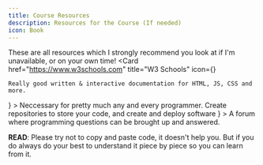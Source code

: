 ```yaml
---
title: Course Resources
description: Resources for the Course (If needed)
icon: Book
---
```


<Callout>These are all resources which I strongly recommend you look at if I'm unavailable, or on your own time!</Callout>
<Cards>
  <Card
    href="https://www.w3schools.com"
    title="W3 Schools"
    icon={<FaGraduationCap/>}
  >
    Really good written & interactive documentation for HTML, JS, CSS and more.
  </Card>
    <Card
    href="https://github.com"
    title="Github"
    icon={<FaGithub/>}
  >
    Neccessary for pretty much any and every programmer. Create repositories to store your code, and create and deploy software 
  </Card>
  <Card
    href="https://stackoverflow.com"
    title="Stack Overflow"
    icon={<ImStackoverflow/>}
  >
    A forum where programming questions can be brought up and answered.
  </Card>
</Cards>

<Callout>**READ**: Please try not to copy and paste code, it doesn't help you. But if you do always do your best to understand it piece by piece so you can learn from it.</Callout>

